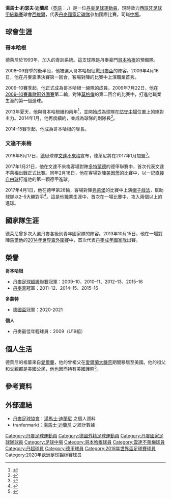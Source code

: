 {{noteTA
|G1=uefa
|G2=football
|G3=德甲
|T=zh-hans:托马斯·德莱尼; zh-hk:湯馬士·迪蘭尼; zh-tw:湯瑪士·德萊尼
|1=zh-hans:托马斯; zh-hk:湯馬士; zh-tw:湯瑪士
|2=zh-hans:德莱尼; zh-hk:迪蘭尼; zh-tw:德萊尼
}}
{{Infobox football biography
| name                = 湯馬士·迪蘭尼<br>''Thomas Delaney''
| image               = Delaney, Thomas Werder 17-18 WP (cropped).jpg
| image_size          =
| fullname            = Thomas Joseph Delaney
| dateofbirth         = {{birth date and age|1991|9|3}}
| birth_place         = {{DEN}}[[腓特烈斯貝|腓特烈斯貝]]
| height              = {{height|m=1.82}}
| currentclub         = [[塞維利亞足球俱樂部|西維爾]]
| clubnumber          = 18
| position            = [[中場|中場]]
| youthyears1         = 1993–2008 | youthclubs1 = [[哥本哈根足球會|哥本哈根]]
| years1              = 2008–2017 | clubs1 = [[哥本哈根足球會|哥本哈根]] |caps1 = 172 |goals1 = 19
| years2              = 2017–2018     | clubs2 = [[雲達不萊梅體育會|雲達不萊梅]] |caps2 = 45 |goals2 = 7
| years3              = 2018–2021 | clubs3 = [[多蒙特足球會|多蒙特]] |caps3 = 62 |goals3 = 4
| years4         = 2021– | clubs4 = [[塞維利亞足球俱樂部|西維爾]] |caps4 = 1   |goals4 = 0<!--LEAGUE ONLY!-->
| nationalyears1      = 2008       | nationalteam1 = {{link-da|丹麥18歲以下國家足球隊|Danmarks U/18-fodboldlandshold|丹麥U18}} | nationalcaps1 =  3 |nationalgoals1 = 0
| nationalyears2      = 2009–2010 | nationalteam2 = {{link-da|丹麥19歲以下國家足球隊|Danmarks U/19-fodboldlandshold|丹麥U19}} | nationalcaps2 = 11 |nationalgoals2 = 1
| nationalyears3      = 2011       | nationalteam3 = {{link-da|丹麥20歲以下國家足球隊|Danmarks U/20-fodboldlandshold|丹麥U20}} | nationalcaps3 =  2 |nationalgoals3 = 0
| nationalyears4      = 2010–2012 | nationalteam4 = [[丹麥21歲以下國家足球隊|丹麥U21]] | nationalcaps4 = 11 |nationalgoals4 = 0
| nationalyears5      = 2013–     | nationalteam5 = {{fb|DEN}} | nationalcaps5 = 62 |nationalgoals5 = 7
| pcupdate            = 2021年8月28日
| ntupdate            = 2021年9月7日
}}

'''湯馬士·約瑟夫·迪蘭尼'''（[[英語|英語]]：'''{{lang|en|Thomas Joseph Delaney}}'''，{{bd|1990年|9月3日}}）是一位[[丹麥|丹麥]][[足球|足球]][[運動員|運動員]]，現時效力[[西班牙足球甲級聯賽|西班牙足球甲級聯賽]]球會[[塞維利亞足球俱樂部|西維爾]]，代表[[丹麥國家足球隊|丹麥國家足球隊]]參加國際比賽。司職[[中場|中場]]。

==球會生涯==
===哥本哈根===
德萊尼於1993年，加入{{link-da|哥本哈根球類俱樂部|Kjøbenhavns Boldklub}}的青訓系統。這支球隊是丹麥豪門[[哥本哈根足球會|哥本哈根]]的預備隊。

2008–09賽季的後半段，他被選入哥本哈根征戰[[丹麥盃|丹麥盃]]的陣容。2009年4月16日，他在丹麥盃準決賽第一回合，客場對陣{{link-da|諾維斯特足球俱樂部|Nordvest FC}}的比賽中上演職業首秀。

2009–10賽季起，他正式成為哥本哈根一線隊的成員。2009年7月22日，他在[[2009/10歐洲冠軍聯賽外圍賽|2009–10賽季歐冠外圍賽]]第二輪，對陣[[莫格倫足球會|莫格倫]]的第二回合的比賽中，打進他職業生涯的第一個進球。

2013年夏天，他與哥本哈根續約兩年<ref>{{cite web |language=da |url=http://ekstrabladet.dk/sport/fodbold/dansk_fodbold/superligaen/fc_koebenhavn/article4500234.ece |title=FCK forlænger med Thomas Delaney |publisher=Ekstra Bladet |date=2013-07-06 |accessdate=2017-01-30 |archive-date=2017-02-03 |archive-url=https://web.archive.org/web/20170203015229/http://ekstrabladet.dk/sport/fodbold/dansk_fodbold/superligaen/fc_koebenhavn/article4500234.ece |dead-url=no }}</ref>，並開始成為球隊在[[防守中場|防守中場]]位置上的絕對主力。2014年1月，他再度續約，並成為球隊的副隊長<ref>{{cite web |language=da |url=http://ekstrabladet.dk/sport/fodbold/dansk_fodbold/superligaen/fc_koebenhavn/article4637682.ece |title=Delaney forlænger og bliver viceanfører i FCK |publisher=Ekstra Bladet |date=2014-01-23 |accessdate=2017-01-30 |archive-date=2017-02-03 |archive-url=https://web.archive.org/web/20170203015232/http://ekstrabladet.dk/sport/fodbold/dansk_fodbold/superligaen/fc_koebenhavn/article4637682.ece |dead-url=no }}</ref>。

2014–15賽季起，他成為哥本哈根的隊長。

===文達不來梅===
2016年8月17日，[[德甲|德甲]]球隊[[雲達不萊梅體育會|文達不來梅]]宣布，德萊尼將在2017年1月加盟<ref>{{cite web |language=de |url=http://www.weser-kurier.de/werder/werder-bundesliga_artikel,-Werder-Bremen-verpflichtet-Thomas-Delaney-_arid,1438764.html |title=Werder Bremen verpflichtet Thomas Delaney |publisher=Weser Kurier |date=2016-08-17 |accessdate=2017-01-30 |archive-date=2017-02-02 |archive-url=https://web.archive.org/web/20170202224007/http://www.weser-kurier.de/werder/werder-bundesliga_artikel,-Werder-Bremen-verpflichtet-Thomas-Delaney-_arid,1438764.html |dead-url=no }}</ref>。

2017年1月21日，他在文達不來梅客場對陣[[多特蒙德足球俱樂部|多特蒙德]]的德甲聯賽中，首次代表文達不萊梅出戰正式比賽。同年2月18日，他在客場對陣[[美因茨05足球俱乐部|美因茨]]的比賽中，以一記[[直接自由球|直接自由球]]打進他的第一顆德甲進球。

2017年4月1日，他在德甲第26輪，客場對陣[[弗赖堡体育俱乐部|弗萊堡]]的比賽中上演[[帽子戲法|帽子戲法]]，幫助球隊以2–5大勝對手<ref>{{cite web |language=de |url=http://www.kicker.de/news/fussball/bundesliga/spieltag/1-bundesliga/2016-17/26/3317486/spielbericht_sc-freiburg-7_werder-bremen-4.html |title=Dreierpacker Delaney zieht Freiburg den Zahn |publisher=Kicker |date=2017-04-01 |accessdate=2017-04-02 |archive-date=2017-04-01 |archive-url=https://web.archive.org/web/20170401172410/http://www.kicker.de/news/fussball/bundesliga/spieltag/1-bundesliga/2016-17/26/3317486/spielbericht_sc-freiburg-7_werder-bremen-4.html |dead-url=no }}</ref>。這是他職業生涯中，首次在一場比賽中，攻入兩個以上的進球。

==國家隊生涯==
德萊尼曾多次入選丹麥各級別青年國家隊的陣容。2013年10月15日，他在一場對陣[[馬爾他國家足球隊|馬爾他]]的[[2014年世界盃外圍賽|2014年世界盃外圍賽]]中，首次代表[[丹麥國家足球隊|丹麥成年國家隊]]出賽。

==榮譽==
'''哥本哈根'''
* [[丹麥足球超級聯賽|丹麥足球超級聯賽]]冠軍：2009–10、2010–11、2012–13、2015–16
* [[丹麥盃|丹麥盃]]冠軍：2011–12、2014–15、2015–16

'''多蒙特'''
* [[德國盃|德國盃]]冠軍：2020-2021

'''個人'''
* 丹麥最佳年輕球員：2009（U19組）

==個人生活==
德萊尼的祖輩來自[[愛爾蘭|愛爾蘭]]，他的曾祖父在[[愛爾蘭大饑荒|愛爾蘭大饑荒]]期間移居至美國。他的祖父和父親都是美國公民，他也因而持有美國護照<ref>{{cite web |language=en |url=http://www.yanks-abroad.com/content.php?mode=show&id=9004 |title=DELANEY DISCUSSES AMERICAN ROOTS |publisher=Yanks Abroad |date=2012-04-11 |accessdate=2017-01-30 |archive-date=2017-02-02 |archive-url=https://web.archive.org/web/20170202070836/http://www.yanks-abroad.com/content.php?mode=show&id=9004 |dead-url=yes }}</ref>。

==參考資料==
{{reflist|2}}

==外部連結==
* [[丹麥足球協會|丹麥足球協會]]：[http://www.dbu.dk/landshold/landsholdsdatabasen/LBasePlayerInfo.aspx?playerid=6654 湯馬士·迪蘭尼] {{Wayback|url=http://www.dbu.dk/landshold/landsholdsdatabasen/LBasePlayerInfo.aspx?playerid=6654 |date=20110617045417 }}之個人資料 {{da icon}}
* tranfermarkt：[http://www.transfermarkt.de/thomas-delaney/profil/spieler/91849 湯馬士·迪蘭尼] {{Wayback|url=http://www.transfermarkt.de/thomas-delaney/profil/spieler/91849 |date=20161128103725 }}之統計數據 {{de icon}}

{{西維爾足球會球員名單}}
{{2018年世界盃足球賽丹麥參賽名單}}
{{2020年欧洲足球锦标赛丹麦参赛名单}}

{{DEFAULTSORT:Delaney, Thomas}}
[[Category:丹麥足球運動員|Category:丹麥足球運動員]]
[[Category:德國外籍足球運動員|Category:德國外籍足球運動員]]
[[Category:丹麥國家足球隊球員|Category:丹麥國家足球隊球員]]
[[Category:足球中場|Category:足球中場]]
[[Category:哥本哈根球員|Category:哥本哈根球員]]
[[Category:雲達不萊梅球員|Category:雲達不萊梅球員]]
[[Category:丹超球員|Category:丹超球員]]
[[Category:德甲球員|Category:德甲球員]]
[[Category:2018年世界盃足球賽球員|Category:2018年世界盃足球賽球員]]
[[Category:2020年欧洲足球锦标赛球员|Category:2020年欧洲足球锦标赛球员]]